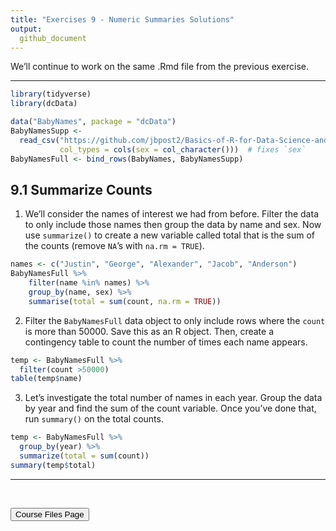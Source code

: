 ```yaml
---
title: "Exercises 9 - Numeric Summaries Solutions"
output:
  github_document
---
```


We'll continue to work on the same .Rmd file from the previous exercise.    

<hr> 

```r
library(tidyverse)
library(dcData)

data("BabyNames", package = "dcData")
BabyNamesSupp <- 
  read_csv("https://github.com/jbpost2/Basics-of-R-for-Data-Science-and-Statistics/raw/master/datasets/BabyNamesSupp.csv",
           col_types = cols(sex = col_character()))  # fixes `sex`
BabyNamesFull <- bind_rows(BabyNames, BabyNamesSupp)
```

## 9.1 Summarize Counts

1. We'll consider the names of interest we had from before.  Filter the data to only include those names then group the data by name and sex.  Now use `summarize()` to create a new variable called total that is the sum of the counts (remove `NA`'s with `na.rm = TRUE`). 

```r
names <- c("Justin", "George", "Alexander", "Jacob", "Anderson")
BabyNamesFull %>%
    filter(name %in% names) %>%
    group_by(name, sex) %>%                          
    summarise(total = sum(count, na.rm = TRUE)) 
```

2. Filter the `BabyNamesFull` data object to only include rows where the `count` is more than 50000.  Save this as an R object.  Then, create a contingency table to count the number of times each name appears. 

```r
temp <- BabyNamesFull %>%
  filter(count >50000)
table(temp$name)
```

3. Let's investigate the total number of names in each year.  Group the data by year and find the sum of the count variable.  Once you've done that, run `summary()` on the total counts.

```r
temp <- BabyNamesFull %>% 
  group_by(year) %>%
  summarize(total = sum(count))
summary(temp$total)
```

<hr>

<br>

<a href = "https://jbpost2.github.io/Basics-of-R-for-Data-Science-and-Statistics/CourseFiles.html"><button type="button">Course Files Page</button></a>
